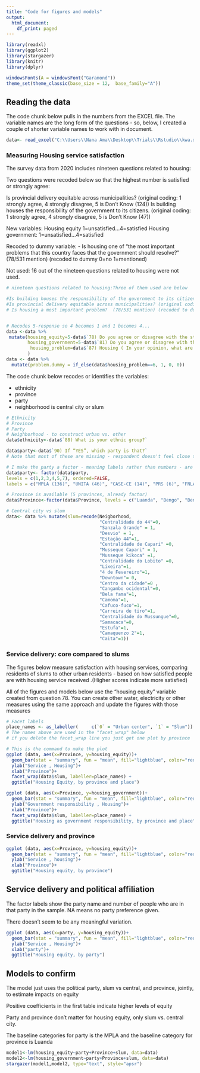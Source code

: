 ---
title: "Code for figures and models"
output:
  html_document:
    df_print: paged
---

```{r setup, include=FALSE}
library(readxl)
library(ggplot2)
library(stargazer)
library(knitr)
library(dplyr)

windowsFonts(A = windowsFont("Garamond"))
theme_set(theme_classic(base_size = 12,  base_family="A"))
```

## Reading the data

The code chunk below pulls in the numbers from the EXCEL file. The variable names are the long form of the questions - so, below, I created a couple of shorter variable names to work with in document.

```{r data}
data<- read_excel("C:\\Users\\Nana Ama\\Desktop\\Trials\\Rstudio\\kwa.xlsx")

```

### Measuring Housing service satisfaction

The survey data from 2020 includes nineteen questions related to housing:

Two questions were recoded below so that the highest number is satisfied or strongly agree:

Is provincial delivery equitable across municipalities? (original coding: 1 strongly agree, 4 strongly disagree, 5 is Don't Know (124)) Is building houses the responsibility of the government to its citizens. (original coding: 1 strongly agree, 4 strongly disagree, 5 is Don't Know (47))

New variables: Housing equity 1=unsatisfied...4=satisfied Housing government: 1=unsatisfied...4=satisfied

Recoded to dummy variable: - Is housing one of "the most important problems that this country faces that the government should resolve?" (78/531 mention) (recoded to dummy 0=no 1=mentioned)

Not used: 16 out of the nineteen questions related to housing were not used.

```{r recode_housing}
# nineteen questions related to housing:Three of them used are below

#Is building houses the responsibility of the government to its citizens. (original coding: 1 strongly agree, 4 strongly disagree, 5 is Don't Know (47))
#Is provincial delivery equitable across municipalities? (original coding: 1 strongly agree, 4 strongly disagree, 5 is Don't Know (124))
# Is housing a most important problem?  (78/531 mention) (recoded to dummy)


# Recodes 5-response so 4 becomes 1 and 1 becomes 4...
data <-data %>%
 mutate(housing_equity=5-data$`78) Do you agree or disagree with the statement: The post-civil war public housing delivery was a transparent process; every citizen had a chance to acquire a house regardless of political affiliation. (Read out options)`, 
        housing_government=5-data$`81) Do you agree or disagree with the statement: It is the responsibility of the government to build houses for the citizens. (Read out options)`,
         housing_problem=data$`87) Housing ( In your opinion, what are the most important problems that this country faces that the government should resolve? (Write up to 3 problems))`
        ) 
data <- data %>%
  mutate(problem.dummy = if_else(data$housing_problem==6, 1, 0, 0))
```

The code chunk below recodes or identifies the variables:

-   ethnicity
-   province
-   party
-   neighborhood is central city or slum

```{r recode_invididual, echo=TRUE}
# Ethnicity
# Province
# Party
# Neighborhood - to construct urban vs. other
data$ethnicity<-data$`88) What is your ethnic group?`

data$party<-data$`90) If “YES”, which party is that?`
# Note that most of these are missing - respondent doesn't feel close to a party.

# I make the party a factor - meaning labels rather than numbers - are the labels attached to the correct numbers? 1=MPLA 2=UNITA, 7=some other party names...the number in parentheses is the number of people picking that party.
data$party<- factor(data$party,
levels = c(1,2,3,4,5,7), ordered=FALSE,
labels = c("MPLA (136)", "UNITA (46)", "CASE-CE (14)", "PRS (6)", "FNLA (4)", "Other (32)"))

# Province is available (5 provinces, already factor)
data$Province<-factor(data$Province, levels = c("Luanda", "Bengo", "Benguela", "Lunda Norte", "Malanje"))

# Central city vs slum
data<- data %>% mutate(slum=recode(Neigborhood, 
                                   "Centralidade do 44"=0,
                                   "Sanzala Grande" = 1,
                                   "Desvio" = 1,
                                   "Estação 44"=1,
                                   "Centralidade de Capari" =0,
                                   "Musseque Capari" = 1,
                                   "Musseque kikoca" =1,
                                   "Centralidade do Lobito" =0,
                                   "Lixeira"=1,
                                   "4 de Fevereiro"=1,
                                   "Downtown"= 0,
                                   "Centro da cidade"=0 ,
                                   "Cangambo ocidental"=0,
                                   "Bela fama"=1,
                                   "Camoma"=1,
                                   "Cafuco-fuco"=1,
                                   "Carreira de tiro"=1,
                                   "Centralidade do Mussungue"=0,
                                   "Samacaca"=0,
                                   "Estufa"=1,
                                   "Camaquenzo 2"=1,
                                   "Caita"=1))

```

### Service delivery: core compared to slums

The figures below measure satisfaction with housing services, comparing residents of slums to other urban residents - based on how satisfied people are with housing service received .(Higher scores indicate more satisfied)

All of the figures and models below use the "housing equity" variable created from question 78. You can create other water, electricity or other measures using the same approach and update the figures with those measures

```{r figure1, warning=FALSE, echo=TRUE, message=FALSE}
# Facet labels
place_names <- as_labeller(     c(`0` = "Urban center", `1` = "Slum"))
# The names above are used in the "facet_wrap" below
# if you delete the facet_wrap line you just get one plot by province

# This is the command to make the plot
ggplot (data, aes(x=Province, y=housing_equity))+
  geom_bar(stat = "summary", fun = "mean", fill="lightblue", color="red") +
  ylab("Service , Housing")+
  xlab("Province")+ 
  facet_wrap(data$slum, labeller=place_names) +
  ggtitle("Housing Equity, by province and place") 

ggplot (data, aes(x=Province, y=housing_government))+
  geom_bar(stat = "summary", fun = "mean", fill="lightblue", color="red") +
  ylab("Government responsibility , Housing")+
  xlab("Province")+ 
  facet_wrap(data$slum, labeller=place_names) +
  ggtitle("Housing as government responsibility, by province and place")


```

### Service delivery and province

```{r figure2, warning=FALSE, echo=TRUE, message=FALSE}
ggplot (data, aes(x=Province, y=housing_equity))+
  geom_bar(stat = "summary", fun = "mean", fill="lightblue", color="red") +
  ylab("Service , housing")+
  xlab("Province")+
  ggtitle("Housing equity, by province") 
```

## Service delivery and political affiliation

The factor labels show the party name and number of people who are in that party in the sample. NA means no party preference given.

There doesn't seem to be any meaningful variation.

```{r figure3, warning=FALSE, echo=TRUE, message=FALSE}
ggplot (data, aes(x=party, y=housing_equity))+
  geom_bar(stat = "summary", fun = "mean", fill="lightblue", color="red") +
  ylab("Service , Housing")+
  xlab("party")+
  ggtitle("Housing equity, by party") 
```

## Models to confirm

The model just uses the political party, slum vs central, and province, jointly, to estimate impacts on equity

Positive coefficients in the first table indicate higher levels of equity

Party and province don't matter for housing equity, only slum vs. central city.

The baseline categories for party is the MPLA and the baseline category for province is Luanda

```{r model1, warning=FALSE, comment=""}
model1<-lm(housing_equity~party+Province+slum, data=data)
model2<-lm(housing_government~party+Province+slum, data=data)
stargazer(model1,model2, type="text", style="apsr")
```
